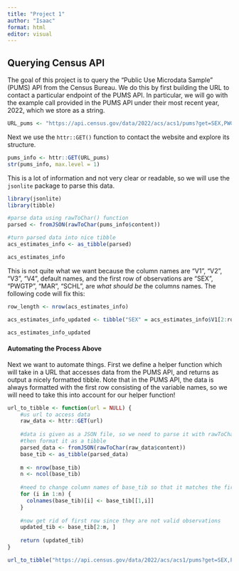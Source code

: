 ```yaml
---
title: "Project 1"
author: "Isaac"
format: html
editor: visual
---
```


## Querying Census API

The goal of this project is to query the "Public Use Microdata Sample" (PUMS) API from the Census Bureau. We do this by first building the URL to contact a particular endpoint of the PUMS API. In particular, we will go with the example call provided in the PUMS API under their most recent year, 2022, which we store as a string.

```r
URL_pums <- "https://api.census.gov/data/2022/acs/acs1/pums?get=SEX,PWGTP,MAR&SCHL=24"
```

Next we use the `httr::GET()` function to contact the website and explore its structure.

```r
pums_info <- httr::GET(URL_pums)
str(pums_info, max.level = 1)
```

This is a lot of information and not very clear or readable, so we will use the `jsonlite` package to parse this data.

```r
library(jsonlite)
library(tibble)

#parse data using rawToChar() function 
parsed <- fromJSON(rawToChar(pums_info$content))

#turn parsed data into nice tibble
acs_estimates_info <- as_tibble(parsed)

acs_estimates_info
```

This is not quite what we want because the column names are "V1", "V2", "V3", "V4", default names, and the first row of observations are "SEX", "PWGTP", "MAR", "SCHL", are *what should be* the columns names. The following code will fix this:

```r
row_length <- nrow(acs_estimates_info)

acs_estimates_info_updated <- tibble("SEX" = acs_estimates_info$V1[2:row_length], "PWGTP" = acs_estimates_info$V2[2:row_length], "MAR" = acs_estimates_info$V3[2:row_length], "SCHL" = acs_estimates_info$V4[2:row_length])

acs_estimates_info_updated
```

#### Automating the Process Above

Next we want to automate things. First we define a helper function which will take in a URL that accesses data from the PUMS API, and returns as output a nicely formatted tibble. Note that in the PUMS API, the data is always formatted with the first row consisting of the variable names, so we will need to take this into account for our helper function!

```r
url_to_tibble <- function(url = NULL) {
    #us url to access data
    raw_data <- httr::GET(url)
    
    #data is given as a JSON file, so we need to parse it with rawToChar
    #then format it as a tibble
    parsed_data <- fromJSON(rawToChar(raw_data$content))
    base_tib <- as_tibble(parsed_data)
    
    m <- nrow(base_tib)
    n <- ncol(base_tib)
    
    #need to change column names of base_tib so that it matches the first row
    for (i in 1:n) {
      colnames(base_tib)[i] <- base_tib[[1,i]]
    }
    
    #now get rid of first row since they are not valid observations
    updated_tib <- base_tib[2:m, ]
    
    return (updated_tib)
}

url_to_tibble("https://api.census.gov/data/2022/acs/acs1/pums?get=SEX,PWGTP,MAR&SCHL=24")
```
